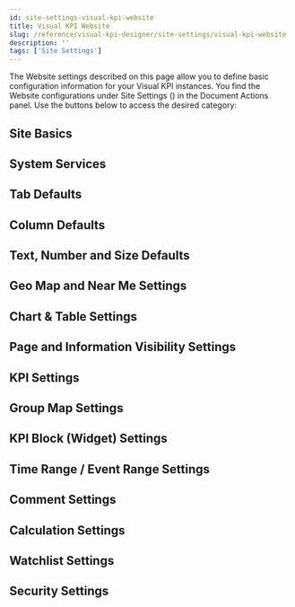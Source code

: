 ```yaml
---
id: site-settings-visual-kpi-website
title: Visual KPI Website
slug: /reference/visual-kpi-designer/site-settings/visual-kpi-website
description: ''
tags: ['Site Settings']
---
```



The Website settings described on this page allow you to define basic configuration information for your Visual KPI instances. 
You find the Website configurations under Site Settings (<PngFont name='options28' />) in the Document Actions panel. Use the buttons below to access the desired category:

<CardList cols={4}>
  <Card 
    title="Site Basics"
    link="#site-basics"
  />
  <Card 
    title="System Services"
    link="#system-services"
  />
  <Card 
    title="Tab Defaults"
    link="#tab-defaults"
  />
  <Card 
    title="Column Defaults"
    link="#column-defaults"
  />
  <Card 
    title="Text, Number and Size Defaults"
    link="#text-number-and-size-defaults"
  />
  <Card 
    title="Geo Map and Near Me Settings"
    link="#geo-map-and-near-me-settings"
  />
  <Card 
    title="Chart & Table Settings"
    link="#chart--table-settings"
  />
  <Card 
    title="Page and Information Visibility Settings"
    link="#page-and-information-visibility-settings"
  />
  <Card 
    title="KPI Settings"
    link="#kpi-settings"
  />
  <Card 
    title="Group Map Settings"
    link="#group-map-settings"
  />
  <Card 
    title="KPI Block (Widget) Settings"
    link="#kpi-block-widget-settings"
  />
  <Card 
    title="Time Range / Event Range Settings"
    link="#time-range--event-range-settings"
  />
  <Card 
    title="Comment Settings"
    link="#comment-settings"
  />
  <Card 
    title="Calculation Settings"
    link="#calculation-settings"
  />
  <Card 
    title="Watchlist Settings"
    link="#watchlist-settings"
  />
  <Card 
    title="Security Settings"
    link="#security-settings"
  />
</CardList>

## Site Basics

<JsonToTable jsonData={SiteBasics} />


## System Services

<JsonToTable jsonData={SystemServices} />

## Tab Defaults

<JsonToTable jsonData={TabDefaults} />

## Column Defaults

<JsonToTable jsonData={ColumnDefaults} />

## Text, Number and Size Defaults

<JsonToTable jsonData={TextNumberSizeDefaults} />

## Geo Map and Near Me Settings

<JsonToTable jsonData={GeoMapNearMeSettings} />

## Chart & Table Settings

<JsonToTable jsonData={ChartTableSettings} />

## Page and Information Visibility Settings

<JsonToTable jsonData={PageInformationVisibilitySettings} />

## KPI Settings

<JsonToTable jsonData={KPISettings} />

## Group Map Settings

<JsonToTable jsonData={GroupMapSettings} />

## KPI Block (Widget) Settings

<JsonToTable jsonData={KPIBlockSettings} />

## Time Range / Event Range Settings

<JsonToTable jsonData={TimeRangeEventRangeSettings} />

## Comment Settings

<JsonToTable jsonData={CommentSettings} />

## Calculation Settings

<JsonToTable jsonData={CalculationSettings} />

## Watchlist Settings

<JsonToTable jsonData={WatchlistSettings} />

## Security Settings

<JsonToTable jsonData={SecuritySettings} />

